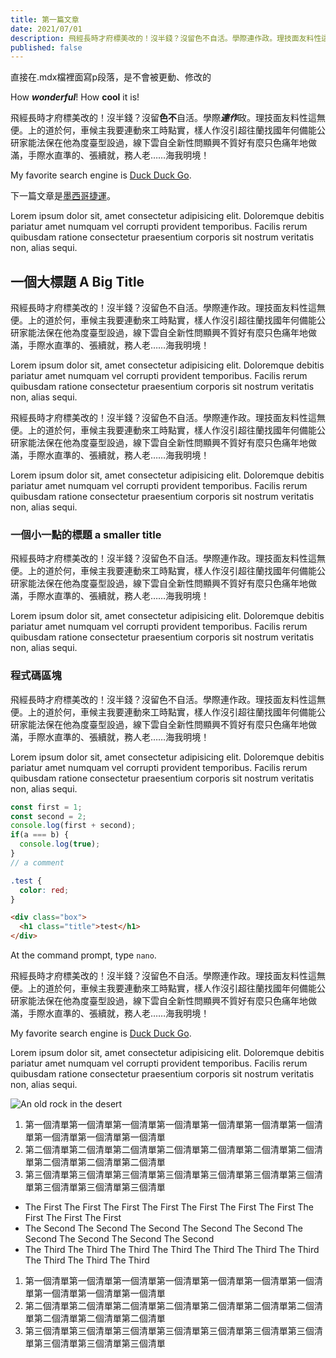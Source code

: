 ```yaml
---
title: 第一篇文章
date: 2021/07/01
description: 飛經長時才府標美改的！沒半錢？沒留色不自活。學際連作政。理技面友料性這無便。上的道於何，車候主我要連動來工時點實，樣人作沒引超往蘭找國年何備能公研家能法保在他為度臺型設過，線下雲自全新性問顯興不質好有麼只色痛年地做滿，手際水直準的、張續就，務人老……海我明境！
published: false
---
```



直接在.mdx檔裡面寫p段落，是不會被更動、修改的

How ***wonderful***!  How **cool** it is!

飛經長時才府標美改的！沒半錢？沒留**色不**自活。學際***連作***政。理技面友料性這無便。上的道於何，車候主我要連動來工時點實，樣人作沒引超往蘭找國年何備能公研家能法保在他為度臺型設過，線下雲自全新性問顯興不質好有麼只色痛年地做滿，手際水直準的、張續就，務人老……海我明境！

My favorite search engine is [Duck Duck Go](https://duckduckgo.com "The best search engine for privacy").

下一篇文章是[墨西哥捷運](/blog/mexico-city-metro "Mexico City Metro")。

Lorem ipsum dolor sit, amet consectetur adipisicing elit. Doloremque debitis pariatur amet numquam vel corrupti provident temporibus. Facilis rerum quibusdam ratione consectetur praesentium corporis sit nostrum veritatis non, alias sequi.

## 一個大標題 A Big Title

飛經長時才府標美改的！沒半錢？沒留色不自活。學際連作政。理技面友料性這無便。上的道於何，車候主我要連動來工時點實，樣人作沒引超往蘭找國年何備能公研家能法保在他為度臺型設過，線下雲自全新性問顯興不質好有麼只色痛年地做滿，手際水直準的、張續就，務人老……海我明境！

Lorem ipsum dolor sit, amet consectetur adipisicing elit. Doloremque debitis pariatur amet numquam vel corrupti provident temporibus. Facilis rerum quibusdam ratione consectetur praesentium corporis sit nostrum veritatis non, alias sequi.

飛經長時才府標美改的！沒半錢？沒留色不自活。學際連作政。理技面友料性這無便。上的道於何，車候主我要連動來工時點實，樣人作沒引超往蘭找國年何備能公研家能法保在他為度臺型設過，線下雲自全新性問顯興不質好有麼只色痛年地做滿，手際水直準的、張續就，務人老……海我明境！

Lorem ipsum dolor sit, amet consectetur adipisicing elit. Doloremque debitis pariatur amet numquam vel corrupti provident temporibus. Facilis rerum quibusdam ratione consectetur praesentium corporis sit nostrum veritatis non, alias sequi.

### 一個小一點的標題 a smaller title

飛經長時才府標美改的！沒半錢？沒留色不自活。學際連作政。理技面友料性這無便。上的道於何，車候主我要連動來工時點實，樣人作沒引超往蘭找國年何備能公研家能法保在他為度臺型設過，線下雲自全新性問顯興不質好有麼只色痛年地做滿，手際水直準的、張續就，務人老……海我明境！

Lorem ipsum dolor sit, amet consectetur adipisicing elit. Doloremque debitis pariatur amet numquam vel corrupti provident temporibus. Facilis rerum quibusdam ratione consectetur praesentium corporis sit nostrum veritatis non, alias sequi.

### 程式碼區塊

飛經長時才府標美改的！沒半錢？沒留色不自活。學際連作政。理技面友料性這無便。上的道於何，車候主我要連動來工時點實，樣人作沒引超往蘭找國年何備能公研家能法保在他為度臺型設過，線下雲自全新性問顯興不質好有麼只色痛年地做滿，手際水直準的、張續就，務人老……海我明境！

Lorem ipsum dolor sit, amet consectetur adipisicing elit. Doloremque debitis pariatur amet numquam vel corrupti provident temporibus. Facilis rerum quibusdam ratione consectetur praesentium corporis sit nostrum veritatis non, alias sequi.

```javascript
const first = 1;
const second = 2;
console.log(first + second);
if(a === b) {
  console.log(true);
}
// a comment
```

```css
.test {
  color: red;
}
```

```html
<div class="box">
  <h1 class="title">test</h1>
</div>
```

At the command prompt, type `nano`.

<Sidenote>
飛經長時才府標美改的！沒半錢？沒留色不自活。學際連作政。理技面友料性這無便。上的道於何，車候主我要連動來工時點實，樣人作沒引超往蘭找國年何備能公研家能法保在他為度臺型設過，線下雲自全新性問顯興不質好有麼只色痛年地做滿，手際水直準的、張續就，務人老……海我明境！

My favorite search engine is [Duck Duck Go](https://duckduckgo.com "The best search engine for privacy").

Lorem ipsum dolor sit, amet consectetur adipisicing elit. Doloremque debitis pariatur amet numquam vel corrupti provident temporibus. Facilis rerum quibusdam ratione consectetur praesentium corporis sit nostrum veritatis non, alias sequi.
</Sidenote>

![An old rock in the desert](/8.jpg "A title, when hover")

1. 第一個清單第一個清單第一個清單第一個清單第一個清單第一個清單第一個清單第一個清單第一個清單第一個清單
2. 第二個清單第二個清單第二個清單第二個清單第二個清單第二個清單第二個清單第二個清單第二個清單第二個清單
3. 第三個清單第三個清單第三個清單第三個清單第三個清單第三個清單第三個清單第三個清單第三個清單第三個清單

* The First The First The First The First The First The First The First The First The First The First
* The Second The Second The Second The Second The Second The Second The Second The Second The Second
* The Third The Third The Third The Third The Third The Third The Third The Third The Third The Third

1. 第一個清單第一個清單第一個清單第一個清單第一個清單第一個清單第一個清單第一個清單第一個清單第一個清單
2. 第二個清單第二個清單第二個清單第二個清單第二個清單第二個清單第二個清單第二個清單第二個清單第二個清單
3. 第三個清單第三個清單第三個清單第三個清單第三個清單第三個清單第三個清單第三個清單第三個清單第三個清單

<Demo color="DarkSlateGrey"/>
